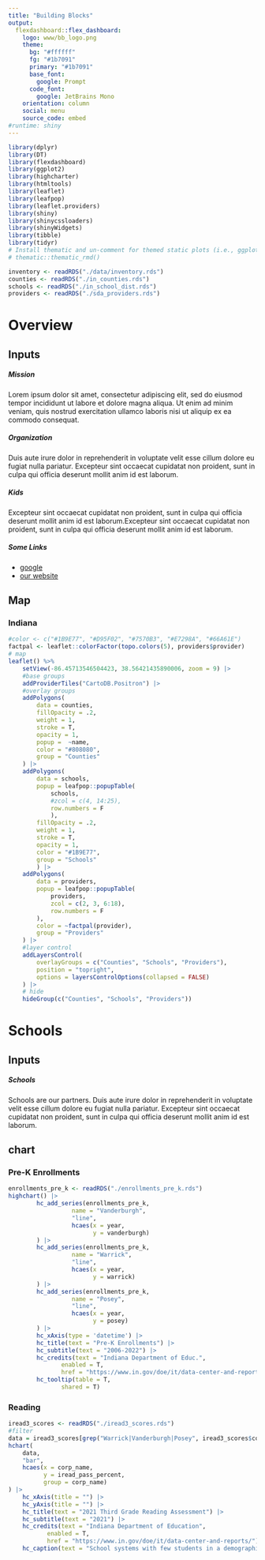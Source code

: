 ```yaml
---
title: "Building Blocks"
output: 
  flexdashboard::flex_dashboard:
    logo: www/bb_logo.png
    theme:
      bg: "#ffffff"
      fg: "#1b7091" 
      primary: "#1b7091"
      base_font:
        google: Prompt
      code_font:
        google: JetBrains Mono
    orientation: column
    social: menu
    source_code: embed
#runtime: shiny
---
```


```r
library(dplyr)
library(DT)
library(flexdashboard)
library(ggplot2)
library(highcharter)
library(htmltools)
library(leaflet)
library(leafpop)
library(leaflet.providers)
library(shiny)
library(shinycssloaders)
library(shinyWidgets)
library(tibble)
library(tidyr)
# Install thematic and un-comment for themed static plots (i.e., ggplot2)
# thematic::thematic_rmd()
```

```r
inventory <- readRDS("./data/inventory.rds")
counties <- readRDS("./in_counties.rds")
schools <- readRDS("./in_school_dist.rds")
providers <- readRDS("./sda_providers.rds")
```
# Overview

## Inputs {data-width=350 .sidebar}

<h5>Mission</h5>

Lorem ipsum dolor sit amet, consectetur adipiscing elit, sed do eiusmod tempor incididunt ut labore et dolore magna aliqua. Ut enim ad minim veniam, quis nostrud exercitation ullamco laboris nisi ut aliquip ex ea commodo consequat. 

<h5>Organization</h5>

Duis aute irure dolor in reprehenderit in voluptate velit esse cillum dolore eu fugiat nulla pariatur. Excepteur sint occaecat cupidatat non proident, sunt in culpa qui officia deserunt mollit anim id est laborum.

<h5>Kids</h5>

Excepteur sint occaecat cupidatat non proident, sunt in culpa qui officia deserunt mollit anim id est laborum.Excepteur sint occaecat cupidatat non proident, sunt in culpa qui officia deserunt mollit anim id est laborum.

<h5>Some Links </h5>

- [google](https://www.google.com)
- [our website](https://www.buildingblocks.net)


## Map

### Indiana

```r
#color <- c("#1B9E77", "#D95F02", "#7570B3", "#E7298A", "#66A61E")
factpal <- leaflet::colorFactor(topo.colors(5), providers$provider)
# map
leaflet() %>%
	setView(-86.45713546504423, 38.56421435890006, zoom = 9) |>
	#base groups
	addProviderTiles("CartoDB.Positron") |>
	#overlay groups
	addPolygons(
		data = counties,
		fillOpacity = .2,
		weight = 1,
		stroke = T,
		opacity = 1,
		popup =  ~name,
		color = "#808080",
		group = "Counties"
	) |>
	addPolygons(
		data = schools,
		popup = leafpop::popupTable(
			schools,
			#zcol = c(4, 14:25),
			row.numbers = F
			),
		fillOpacity = .2,
		weight = 1,
		stroke = T,
		opacity = 1,
		color = "#1B9E77",
		group = "Schools"
		) |>
	addPolygons(
		data = providers,
		popup = leafpop::popupTable(
			providers,
			zcol = c(2, 3, 6:18),
			row.numbers = F
		),
		color = ~factpal(provider),
		group = "Providers"
	) |>
	#layer control
	addLayersControl(
		overlayGroups = c("Counties", "Schools", "Providers"),
		position = "topright",
		options = layersControlOptions(collapsed = FALSE)
	) |>
	# hide
	hideGroup(c("Counties", "Schools", "Providers"))

```

# Schools

## Inputs {data-width=350 .sidebar}

<h5>Schools </h5>

Schools are our partners. Duis aute irure dolor in reprehenderit in voluptate velit esse cillum dolore eu fugiat nulla pariatur. Excepteur sint occaecat cupidatat non proident, sunt in culpa qui officia deserunt mollit anim id est laborum.



## chart {.tabset}

### Pre-K Enrollments

```r
enrollments_pre_k <- readRDS("./enrollments_pre_k.rds")
highchart() |>
		hc_add_series(enrollments_pre_k,
			      name = "Vanderburgh",
			      "line",
			      hcaes(x = year,
			            y = vanderburgh)
		) |>
		hc_add_series(enrollments_pre_k,
			      name = "Warrick",
			      "line",
			      hcaes(x = year,
			            y = warrick)
		) |>
		hc_add_series(enrollments_pre_k,
			      name = "Posey",
			      "line",
			      hcaes(x = year,
			            y = posey)
		) |>
		hc_xAxis(type = 'datetime') |>
		hc_title(text = "Pre-K Enrollments") |>
		hc_subtitle(text = "2006-2022") |>
		hc_credits(text = "Indiana Department of Educ.",
			   enabled = T,
			   href = "https://www.in.gov/doe/it/data-center-and-reports/") |>
		hc_tooltip(table = T,
			   shared = T)

```


### Reading

```r
iread3_scores <- readRDS("./iread3_scores.rds")
#filter
data = iread3_scores[grep("Warrick|Vanderburgh|Posey", iread3_scores$corp_name), ]
hchart(
	data,
	"bar",
	hcaes(x = corp_name,
	      y = iread_pass_percent,
	      group = corp_name)
) |>
	hc_xAxis(title = "") |> 
	hc_yAxis(title = "") |> 
	hc_title(text = "2021 Third Grade Reading Assessment") |>
	hc_subtitle(text = "2021") |>
	hc_credits(text = "Indiana Department of Education",
		   enabled = T,
		   href = "https://www.in.gov/doe/it/data-center-and-reports/") |>
	hc_caption(text = "School systems with few students in a demographic group may have the results suppressed to prevent identification of an individual student.")
```
